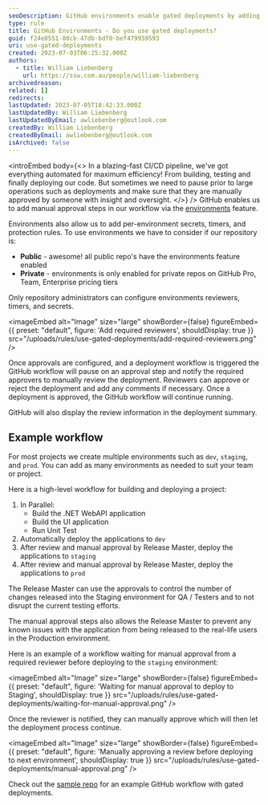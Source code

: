 ```yaml
---
seoDescription: GitHub environments enable gated deployments by adding manual approval steps to your workflow, ensuring that large operations are reviewed and approved before deployment.
type: rule
title: GitHub Environments - Do you use gated deployments?
guid: f24e8551-80cb-47db-bdf0-bef479959593
uri: use-gated-deployments
created: 2023-07-03T06:25:32.000Z
authors:
  - title: William Liebenberg
    url: https://ssw.com.au/people/william-liebenberg
archivedreason:
related: []
redirects:
lastUpdated: 2023-07-05T18:42:33.000Z
lastUpdatedBy: William Liebenberg
lastUpdatedByEmail: awliebenberg@outlook.com
createdBy: William Liebenberg
createdByEmail: awliebenberg@outlook.com
isArchived: false
---
```


<introEmbed
  body={<>
In a blazing-fast CI/CD pipeline, we've got everything automated for maximum efficiency! From building, testing and finally deploying our code. But sometimes we need to pause prior to large operations such as deployments and make sure that they are manually approved by someone with insight and oversight.
  </>}
/>
GitHub enables us to add manual approval steps in our workflow via the [environments](https://docs.github.com/en/actions/deployment/targeting-different-environments/using-environments-for-deployment) feature.

Environments also allow us to add per-environment secrets, timers, and protection rules. To use environments we have to consider if our repository is:

- **Public** - awesome! all public repo's have the environments feature enabled
- **Private** - environments is only enabled for private repos on GitHub Pro, Team, Enterprise pricing tiers

Only repository administrators can configure environments reviewers, timers, and secrets.


<imageEmbed
  alt="Image"
  size="large"
  showBorder={false}
  figureEmbed={{
    preset: "default",
    figure: 'Add required reviewers',
    shouldDisplay: true
  }}
  src="/uploads/rules/use-gated-deployments/add-required-reviewers.png"
/>

Once approvals are configured, and a deployment workflow is triggered the GitHub workflow will pause on an approval step and notify the required approvers to manually review the deployment. Reviewers can approve or reject the deployment and add any comments if necessary. Once a deployment is approved, the GitHub workflow will continue running.

GitHub will also display the review information in the deployment summary.

## Example workflow

For most projects we create multiple environments such as `dev`, `staging`, and `prod`. You can add as many environments as needed to suit your team or project.

Here is a high-level workflow for building and deploying a project:

1. In Parallel:
   - Build the .NET WebAPI application
   - Build the UI application
   - Run Unit Test
2. Automatically deploy the applications to `dev`
3. After review and manual approval by Release Master, deploy the applications to `staging`
4. After review and manual approval by Release Master, deploy the applications to `prod`

The Release Master can use the approvals to control the number of changes released into the Staging environment for QA / Testers and to not disrupt the current testing efforts.

The manual approval steps also allows the Release Master to prevent any known issues with the application from being released to the real-life users in the Production environment.

Here is an example of a workflow waiting for manual approval from a required reviewer before deploying to the `staging` environment:


<imageEmbed
  alt="Image"
  size="large"
  showBorder={false}
  figureEmbed={{
    preset: "default",
    figure: 'Waiting for manual approval to deploy to Staging',
    shouldDisplay: true
  }}
  src="/uploads/rules/use-gated-deployments/waiting-for-manual-approval.png"
/>

Once the reviewer is notified, they can manually approve which will then let the deployment process continue.


<imageEmbed
  alt="Image"
  size="large"
  showBorder={false}
  figureEmbed={{
    preset: "default",
    figure: 'Manually approving a review before deploying to next environment',
    shouldDisplay: true
  }}
  src="/uploads/rules/use-gated-deployments/manual-approval.png"
/>

Check out the [sample repo](https://github.com/william-liebenberg/github-gated-deployments) for an example GitHub workflow with gated deployments.
